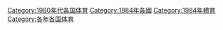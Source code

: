 [[Category:1980年代各国体育|Category:1980年代各国体育]]
[[Category:1984年各國|Category:1984年各國]]
[[Category:1984年體育|Category:1984年體育]]
[[Category:各年各国体育|Category:各年各国体育]]